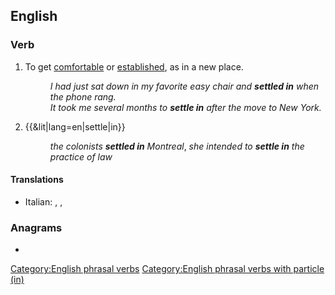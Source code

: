 ==English==

===Verb===
{{en-verb|settles in|settling in|settled in}}

# {{lb|en|idiomatic}} To get [[comfortable]] or [[established]], as in a new place.
#: ''I had just sat down in my favorite easy chair and '''settled in''' when the phone rang.''
#: ''It took me several months to '''settle in''' after the move to New York.''
# {{&lit|lang=en|settle|in}}
#: ''the colonists '''settled in''' Montreal'', ''she intended to '''settle in''' the practice of law''

====Translations====
{{trans-top|to become established}}
* Italian: {{t|it|accomodarsi}}, {{t|it|assestarsi}}, {{t|it|ambientarsi}}
{{trans-mid}}
{{trans-bottom}}

===Anagrams===
* {{anagrams|en|entitles|titlenes}}

[[Category:English phrasal verbs]]
[[Category:English phrasal verbs with particle (in)]]